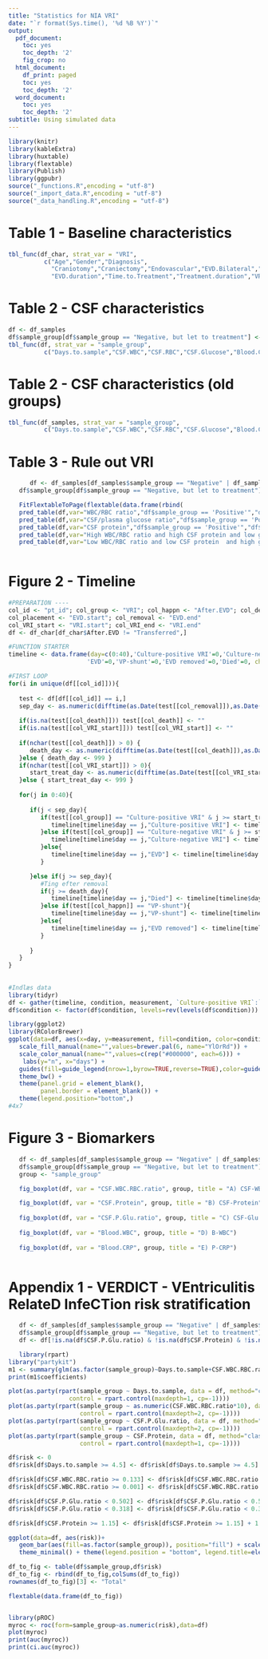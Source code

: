 ```yaml
---
title: "Statistics for NIA VRI"
date: "`r format(Sys.time(), '%d %B %Y')`"
output:
  pdf_document:
    toc: yes
    toc_depth: '2'
    fig_crop: no
  html_document:
    df_print: paged
    toc: yes
    toc_depth: '2'
  word_document:
    toc: yes
    toc_depth: '2'
subtitle: Using simulated data
---
```


```r
library(knitr)
library(kableExtra)
library(huxtable)
library(flextable)
library(Publish)
library(ggpubr)
source("_functions.R",encoding = "utf-8")
source("_import_data.R",encoding = "utf-8")
source("_data_handling.R",encoding = "utf-8")

```

\newpage
# Table 1 - Baseline characteristics

```r

tbl_func(df_char, strat_var = "VRI",
          c("Age","Gender","Diagnosis",
            "Craniotomy","Craniectomy","Endovascular","EVD.Bilateral","EVD.replacement","Reoperation",
            "EVD.duration","Time.to.Treatment","Treatment.duration","VRI.Gentamicin","VRI.Vancomycin","VRI.Other","After.EVD","Mortality"))

```

\newpage
# Table 2 - CSF characteristics

```r
df <- df_samples
df$sample_group[df$sample_group == "Negative, but let to treatment"] <- "Negative"
tbl_func(df, strat_var = "sample_group",
          c("Days.to.sample","CSF.WBC","CSF.RBC","CSF.Glucose","Blood.CRP","CSF.WBC.RBC.ratio"))

```

\newpage
# Table 2 - CSF characteristics (old groups)

```r
tbl_func(df_samples, strat_var = "sample_group",
          c("Days.to.sample","CSF.WBC","CSF.RBC","CSF.Glucose","Blood.CRP","CSF.WBC.RBC.ratio"))

```


\newpage
# Table 3 - Rule out VRI

```r
      df <- df_samples[df_samples$sample_group == "Negative" | df_samples$sample_group == "Negative, but let to treatment" | df_samples$sample_group == "Positive",]
   df$sample_group[df$sample_group == "Negative, but let to treatment"] <- "Negative"

   FitFlextableToPage(flextable(data.frame(rbind(
   pred_table(df,var="WBC/RBC ratio","df$sample_group == 'Positive'","df$CSF.WBC.RBC.ratio > 0.037",cols = c("sample_group","CSF.WBC.RBC.ratio")),
   pred_table(df,var="CSF/plasma glucose ratio","df$sample_group == 'Positive'","df$CSF.P.Glu.ratio < 0.6",cols = c("sample_group","CSF.P.Glu.ratio")),
   pred_table(df,var="CSF protein","df$sample_group == 'Positive'","df$CSF.Protein > 0.5",cols = c("sample_group","CSF.Protein")),
   pred_table(df,var="High WBC/RBC ratio and high CSF protein and low glucose ratio","df$sample_group == 'Positive'","df$CSF.WBC.RBC.ratio > 0.037 & df$CSF.P.Glu.ratio < 0.6 & df$CSF.Protein > 0.5",cols = c("sample_group","CSF.WBC.RBC.ratio","CSF.P.Glu.ratio","CSF.Protein")),
   pred_table(df,var="Low WBC/RBC ratio and low CSF protein  and high glucose ratio","df$sample_group == 'Positive'","df$CSF.WBC.RBC.ratio < 0.037 & df$CSF.P.Glu.ratio > 0.6 & df$CSF.Protein < 0.5",cols = c("sample_group","CSF.WBC.RBC.ratio","CSF.P.Glu.ratio","CSF.Protein"))))))
   

```

\newpage
# Figure 2 - Timeline
```r
#PREPARATION ----
col_id <- "pt_id"; col_group <- "VRI"; col_happn <- "After.EVD"; col_death <- "Mors.date"; 
col_placement <- "EVD.start"; col_removal <- "EVD.end"
col_VRI_start <- "VRI.start"; col_VRI_end <- "VRI.end"
df <- df_char[df_char$After.EVD != "Transferred",]

#FUNCTION STARTER
timeline <- data.frame(day=c(0:40),'Culture-positive VRI'=0,'Culture-negative VRI'=0,
                      'EVD'=0,'VP-shunt'=0,'EVD removed'=0,'Died'=0, check.names = F)

#FIRST LOOP
for(i in unique(df[[col_id]])){
   
   test <- df[df[[col_id]] == i,]
   sep_day <- as.numeric(difftime(as.Date(test[[col_removal]]),as.Date(test[[col_placement]]), units="days"))
   
   if(is.na(test[[col_death]])) test[[col_death]] <- ""
   if(is.na(test[[col_VRI_start]])) test[[col_VRI_start]] <- ""
   
   if(nchar(test[[col_death]]) > 0) {
      death_day <- as.numeric(difftime(as.Date(test[[col_death]]),as.Date(test[[col_placement]]), units="days"))
   }else { death_day <- 999 }
   if(nchar(test[[col_VRI_start]]) > 0){
      start_treat_day <- as.numeric(difftime(as.Date(test[[col_VRI_start]]),as.Date(test[[col_placement]]), units="days"))
   }else { start_treat_day <- 999 }
   
   for(j in 0:40){
         
      if(j < sep_day){
         if(test[[col_group]] == "Culture-positive VRI" & j >= start_treat_day){
            timeline[timeline$day == j,"Culture-positive VRI"] <- timeline[timeline$day == j,"Culture-positive VRI"]+1
         }else if(test[[col_group]] == "Culture-negative VRI" & j >= start_treat_day){
            timeline[timeline$day == j,"Culture-negative VRI"] <- timeline[timeline$day == j,"Culture-negative VRI"]+1
         }else{
            timeline[timeline$day == j,"EVD"] <- timeline[timeline$day == j,"EVD"]+1
         }

      }else if(j >= sep_day){
         #Ting efter removal
         if(j >= death_day){
            timeline[timeline$day == j,"Died"] <- timeline[timeline$day == j,"Died"]+1
         }else if(test[[col_happn]] == "VP-shunt"){
            timeline[timeline$day == j,"VP-shunt"] <- timeline[timeline$day == j,"VP-shunt"]+1
         }else{
            timeline[timeline$day == j,"EVD removed"] <- timeline[timeline$day == j,"EVD removed"]+1
         }
            
      }
   }
}
   
 
#Indlæs data
library(tidyr)
df <- gather(timeline, condition, measurement, `Culture-positive VRI`:`Died`, factor_key=TRUE)
df$condition <- factor(df$condition, levels=rev(levels(df$condition)))

library(ggplot2)
library(RColorBrewer)
ggplot(data=df, aes(x=day, y=measurement, fill=condition, color=condition)) + geom_area() + theme_minimal() +
   scale_fill_manual(name="",values=brewer.pal(6, name="YlOrRd")) +
   scale_color_manual(name="",values=c(rep("#000000", each=6))) +
    labs(y="n", x="days") +
   guides(fill=guide_legend(nrow=1,byrow=TRUE,reverse=TRUE),color=guide_legend(nrow=1,byrow=TRUE,reverse=TRUE)) +
   theme_bw() + 
   theme(panel.grid = element_blank(),
         panel.border = element_blank()) +
   theme(legend.position="bottom",)
#4x7
```

\newpage
# Figure 3 - Biomarkers

```r
   df <- df_samples[df_samples$sample_group == "Negative" | df_samples$sample_group == "Negative, but let to treatment" | df_samples$sample_group == "Positive",]
   df$sample_group[df$sample_group == "Negative, but let to treatment"] <- "Negative"
   group <- "sample_group"

   fig_boxplot(df, var = "CSF.WBC.RBC.ratio", group, title = "A) CSF-WBC / CSF-RBC")

   fig_boxplot(df, var = "CSF.Protein", group, title = "B) CSF-Protein")
   
   fig_boxplot(df, var = "CSF.P.Glu.ratio", group, title = "C) CSF-Glu / P-Glu")
   
   fig_boxplot(df, var = "Blood.WBC", group, title = "D) B-WBC")
   
   fig_boxplot(df, var = "Blood.CRP", group, title = "E) P-CRP")
   


```


\newpage
# Appendix 1 - VERDICT - VEntriculitis RelateD InfeCTion risk stratification



```r
   df <- df_samples[df_samples$sample_group == "Negative" | df_samples$sample_group == "Negative, but let to treatment" | df_samples$sample_group == "Positive",]
   df$sample_group[df$sample_group == "Negative, but let to treatment"] <- "Negative"
   df <- df[!is.na(df$CSF.P.Glu.ratio) & !is.na(df$CSF.Protein) & !is.na(df$CSF.WBC.RBC.ratio) & !is.na(df$Days.to.sample),]

   library(rpart)
library("partykit")
m1 <- summary(glm(as.factor(sample_group)~Days.to.sample+CSF.WBC.RBC.ratio+CSF.P.Glu.ratio+CSF.Protein, data=df, family="binomial"))
print(m1$coefficients)

plot(as.party(rpart(sample_group ~ Days.to.sample, data = df, method="class",
                 control = rpart.control(maxdepth=1, cp=-1))))
plot(as.party(rpart(sample_group ~ as.numeric(CSF.WBC.RBC.ratio*10), data = df, method="class",
                    control = rpart.control(maxdepth=2, cp=-1))))
plot(as.party(rpart(sample_group ~ CSF.P.Glu.ratio, data = df, method="class",
                    control = rpart.control(maxdepth=2, cp=-1))))
plot(as.party(rpart(sample_group ~ CSF.Protein, data = df, method="class",
                    control = rpart.control(maxdepth=1, cp=-1))))

df$risk <- 0
df$risk[df$Days.to.sample >= 4.5] <- df$risk[df$Days.to.sample >= 4.5] + 1

df$risk[df$CSF.WBC.RBC.ratio >= 0.133] <- df$risk[df$CSF.WBC.RBC.ratio >= 0.133] + 1
df$risk[df$CSF.WBC.RBC.ratio >= 0.001] <- df$risk[df$CSF.WBC.RBC.ratio >= 0.001] + 1

df$risk[df$CSF.P.Glu.ratio < 0.502] <- df$risk[df$CSF.P.Glu.ratio < 0.502] + 1
df$risk[df$CSF.P.Glu.ratio < 0.318] <- df$risk[df$CSF.P.Glu.ratio < 0.318] + 1

df$risk[df$CSF.Protein >= 1.15] <- df$risk[df$CSF.Protein >= 1.15] + 1

ggplot(data=df, aes(risk))+
   geom_bar(aes(fill=as.factor(sample_group)), position="fill") + scale_y_continuous(labels = scales::percent) + 
   theme_minimal() + theme(legend.position = "bottom", legend.title=element_blank(), axis.title = element_blank())

df_to_fig <- table(df$sample_group,df$risk)
df_to_fig <- rbind(df_to_fig,colSums(df_to_fig))
rownames(df_to_fig)[3] <- "Total"

flextable(data.frame(df_to_fig))


library(pROC)
myroc <- roc(form=sample_group~as.numeric(risk),data=df)
plot(myroc)
print(auc(myroc))
print(ci.auc(myroc))

```